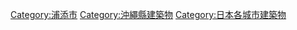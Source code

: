 [[Category:浦添市|Category:浦添市]]
[[Category:沖繩縣建築物|Category:沖繩縣建築物]]
[[Category:日本各城市建築物|Category:日本各城市建築物]]